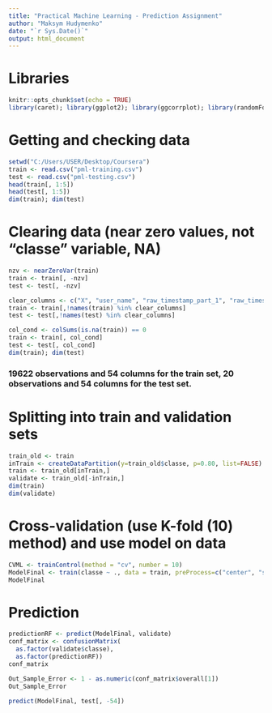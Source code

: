 ---
title: "Practical Machine Learning - Prediction Assignment"
author: "Maksym Hudymenko"
date: "`r Sys.Date()`"
output: html_document
---

# Libraries
```{r setup, include=FALSE}
knitr::opts_chunk$set(echo = TRUE)
library(caret); library(ggplot2); library(ggcorrplot); library(randomForest);
```

# Getting and checking data
```{r}
setwd("C:/Users/USER/Desktop/Coursera")
train <- read.csv("pml-training.csv")
test <- read.csv("pml-testing.csv")
head(train[, 1:5])
head(test[, 1:5])
dim(train); dim(test)
```

# Clearing data (near zero values, not "classe" variable, NA)
```{r}
nzv <- nearZeroVar(train)
train <- train[, -nzv]
test <- test[, -nzv]

clear_columns <- c("X", "user_name", "raw_timestamp_part_1", "raw_timestamp_part_2", "cvtd_timestamp")
train <- train[,!names(train) %in% clear_columns]
test <- test[,!names(test) %in% clear_columns]

col_cond <- colSums(is.na(train)) == 0
train <- train[, col_cond]
test <- test[, col_cond]
dim(train); dim(test)
```
### 19622 observations and 54 columns for the train set, 20 observations and 54 columns for the test set.

# Splitting into train and validation sets
```{r}
train_old <- train
inTrain <- createDataPartition(y=train_old$classe, p=0.80, list=FALSE)
train <- train_old[inTrain,]
validate <- train_old[-inTrain,]
dim(train)
dim(validate)
```

# Cross-validation (use K-fold (10) method) and use model on data
```{r}
CVML <- trainControl(method = "cv", number = 10)
ModelFinal <- train(classe ~ ., data = train, preProcess=c("center", "scale"), method = "rf", trControl = CVML)
ModelFinal
```

# Prediction
```{r}
predictionRF <- predict(ModelFinal, validate)
conf_matrix <- confusionMatrix(
  as.factor(validate$classe), 
  as.factor(predictionRF))
conf_matrix

Out_Sample_Error <- 1 - as.numeric(conf_matrix$overall[1])
Out_Sample_Error

predict(ModelFinal, test[, -54])
```

